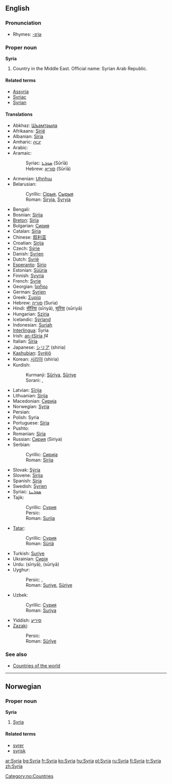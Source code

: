 ==English==

===Pronunciation===
*Rhymes: [[Rhymes:English:-ɪriə|-ɪriə]]

===Proper noun===
'''Syria'''

# Country in the Middle East. Official name: Syrian Arab Republic.

====Related terms====
*[[Assyria]]
*[[Syriac]]
*[[Syrian]]

====Translations====
{{top}}
*Abkhaz: [[Шьамтәыла]]
*Afrikaans: [[Sirië]]
*Albanian: [[Siria]]
*Amharic: [[ሶርያ]]
*Arabic: {{ARchar|[[سوريا]]}}
*Aramaic:
*:Syriac: [[ܣܘܪܝܐ]] (Sūrīā)
*:Hebrew: [[סוריא]] (Sūrīā)
*Armenian: [[Սիրիա]]
*Belarusian:
*:Cyrillic: [[Сірыя]], [[Сырыя]]
*:Roman: [[Siryja]], [[Syryja]]
*Bengali: {{BNchar|[[সিরিয়া]]}}
*Bosnian: [[Sirija#Bosnian|Sirija]] {{f}}
*[[Breton]]: [[Siria]]
*Bulgarian: [[Сирия]]
*Catalan: [[Síria]]
*Chinese: [[叙利亚]]
*Croatian: [[Sirija#Croatian|Sirija]] {{f}}
*Czech: [[Sýrie]]
*Danish: [[Syrien]]
*Dutch: [[Syrië]]
*[[Esperanto]]: [[Sirio]]
*Estonian: [[Süüria]]
*Finnish: [[Syyria]]
*French: [[Syrie]] {{f}}
*Georgian: [[სირია]]
*German: [[Syrien]] {{n}}
*Greek: [[Συρία]] {{f}}
*Hebrew: [[סוריה]] (Suria)
*Hindi: [[सीरिया]] (sīriyā), [[सूरिया]] (sūriyā)
*Hungarian: [[Szíria]]
*Icelandic: [[Sýrland]]
*Indonesian: [[Suriah]]
*[[Interlingua]]: Syria
*Irish: [[an-tSiria]] ''f4''
*Italian: [[Siria]]
*Japanese: [[シリア]] (shiria)
*[[Kashubian]]: [[Syrëjô]]
*Korean: [[시리아]] (shiria)
*Kurdish:
*:Kurmanji: [[Sûriya]], [[Sûriye]]
*:Sorani: {{ARchar|[[سووریا]]}}, {{ARchar|[[سووریە]]}}
{{mid}}
*Latvian: [[Sīrija]]
*Lithuanian: [[Sirija]]
*Macedonian: [[Сирија]] {{f}}
*Norwegian: [[#Norwegian|Syria]]
*Persian: {{FAchar|[[سوریه]]}}
*Polish: Syria
*Portuguese: [[Síria]]
*Pushto: {{FAchar|[[سورية]]}}
*Romanian: [[Siria]] {{f}}
*Russian: [[Сирия]] (Siriya)
*Serbian:
*:Cyrillic: [[Сирија#Serbian|Сирија]] {{f}}
*:Roman: [[Sirija#Serbian|Sirija]] {{f}}
*Slovak: [[Sýria]]
*Slovene: [[Sirija]]
*Spanish: [[Siria]] {{f}}
*Swedish: [[Syrien]]
*Syriac: [[ܣܘܪܝܝܐ]]
*Tajik:
*:Cyrillic: [[Сурия]]
*:Persic: {{FAchar|[[سوریه]]}}
*:Roman: [[Surija]]
*[[Tatar]]:
*:Cyrillic: [[Сүрия]]
*:Roman: [[Süriä]]
*Turkish: [[Suriye]]
*Ukrainian: [[Сирія]]
*Urdu: {{URchar|[[سیریا]]}} (sīriyā), {{URchar|[[سوریا]]}} (sūriyā)
*Uyghur:
*:Persic: {{FAchar|[[سۇرىي]]}}, {{FAchar|[[سۈرىيە]]}}
*:Roman: [[Suriye]], [[Süriye]]
*Uzbek:
*:Cyrillic: [[Сурия]]
*:Roman: [[Suriya]]
*Yiddish: [[סיריע]]
*[[Zazaki]]:
*:Persic: {{ARchar|[[سووریە]]}}
*:Roman: [[Sûrîye]]
{{bottom}}

===See also===
*[[Countries of the world]]

----

==Norwegian==
===Proper noun===
[[Category:no:Countries]]
'''Syria'''
#[[#English|Syria]]
====Related terms====
*[[syrer]]
*[[syrisk]]

[[ar:Syria]]
[[bg:Syria]]
[[fr:Syria]]
[[ko:Syria]]
[[hu:Syria]]
[[pl:Syria]]
[[ru:Syria]]
[[fi:Syria]]
[[tr:Syria]]
[[zh:Syria]]